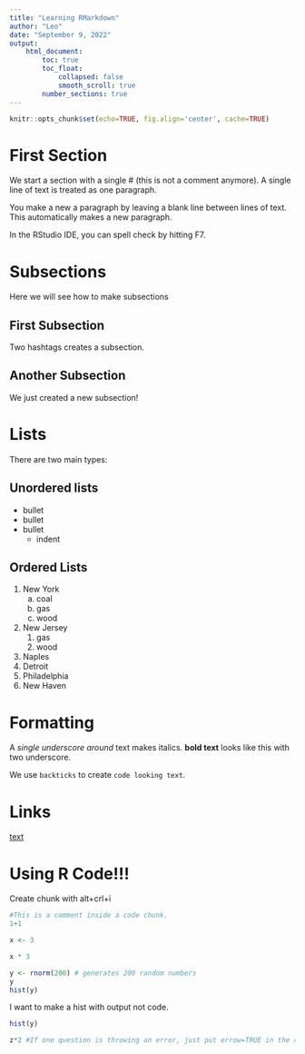 ```yaml
---
title: "Learning RMarkdown"
author: "Leo"
date: "September 9, 2022"
output:
    html_document:
        toc: true
        toc_float:
            collapsed: false
            smooth_scroll: true
        number_sections: true
---
```


```r
knitr::opts_chunk$set(echo=TRUE, fig.align='center', cache=TRUE)

```



# First Section

We start a section with a single # (this is not a comment anymore). A single line of text is treated as one paragraph. 

You make a new a paragraph by leaving a blank line between lines of text. This automatically makes a new paragraph. 

In the RStudio IDE, you can spell check by hitting F7. 

# Subsections

Here we will see how to make subsections

## First Subsection

Two hashtags creates a subsection.

## Another Subsection

We just created a new subsection!

# Lists

There are two main types:

## Unordered lists

- bullet
- bullet
- bullet
    - indent
    
## Ordered Lists

1. New York
    a. coal
    a. gas
    a. wood
1. New Jersey
    1. gas
    1. wood
1. Naples
1. Detroit
1. Philadelphia
1. New Haven

# Formatting 

A _single underscore around_ text makes italics. __bold text__ looks like this with two underscore.

We use `backticks` to create `code looking text`.

# Links

[text](link)

# Using R Code!!!

Create chunk with alt+crl+i

```r
#This is a comment inside a code chunk.
1+1
```
```r
x <- 3
```
```r
x * 3
```
```r
y <- rnorm(200) # generates 200 random numbers
y
hist(y)
```
I want to make a hist with output not code. 
```r
hist(y)

```

```r
z*2 #If one question is throwing an error, just put errow=TRUE in the code chunk so you can get partial credit on the homework. 
```

